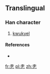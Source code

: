 ==Translingual==

===Han character===
{{Han char|rn=75|rad=木|as=01|sn=5|four=|canj=木弓 (DN), X木弓 (XDN)}}

# [[kwukyel]]

====References====
* {{Han ref|kx=0509.121|dj=0893.031|hdz=21153.011|uh=6730|ud=26416}}

[[fr:朰]]
[[pl:朰]]
[[zh:朰]]
